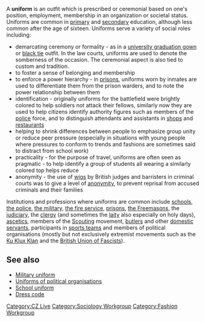 A '''uniform''' is an outfit which is prescribed or ceremonial based on one's position, employment, membership in an organization or societal status. Uniforms are common in [[primary education|primary]] and [[secondary education|secondary]] education, although less common after the age of sixteen. Uniforms serve a variety of social roles including:

* demarcating ceremony or formality - as in a [[university graduation gown]] or [[black tie]] outfit. In the law courts, uniforms are used to denote the somberness of the occasion. The ceremonial aspect is also tied to custom and tradition.
* to foster a sense of belonging and membership
* to enforce a power hierarchy - in [[prison|prisons]], uniforms worn by inmates are used to differentiate them from the prison warders, and to note the power relationship between them
* identification - originally uniforms for the battlefield were brightly colored to help soldiers not attack their fellows, similarly now they are used to help citizens identify authority figures such as members of the [[police]] force, and to distinguish attendants and assistants in [[retail|shops]] and [[restaurants]]
* helping to shrink differences between people to emphasize group unity or reduce peer pressure (especially in situations with young people where pressures to conform to trends and fashions are sometimes said to distract from school work)
* practicality - for the purpose of travel, uniforms are often seen as pragmatic - to help identify a group of students all wearing a similarly colored top helps reduce 
* anonymity - the use of [[wig|wigs]] by British judges and barristers in criminal courts was to give a level of [[anonymity]], to prevent reprisal from accused criminals and their families

Institutions and professions where uniforms are common include [[school|schools]], [[police|the police]], [[military|the military]], [[firefighters|the fire service]], [[prison|prisons]], [[Freemasonry|the Freemasons]], the [[judiciary]], the [[clergy]] (and sometimes the [[laity]] also especially on holy days), [[asceticism|ascetics]], members of the [[Scouting]] movement, [[Butler|butlers]] and other [[domestic servants]], participants in [[sport|sports teams]] and members of political organisations (mostly but not exclusively extremist movements such as the [[Ku Klux Klan]] and the [[British Union of Fascists]]).

== See also ==
* [[Military uniform]]
* [[Uniforms of political organisations]]
* [[School uniform]]
* [[Dress code]]

[[Category:CZ Live]]
[[Category:Sociology Workgroup]]
[[Category:Fashion Workgroup]]